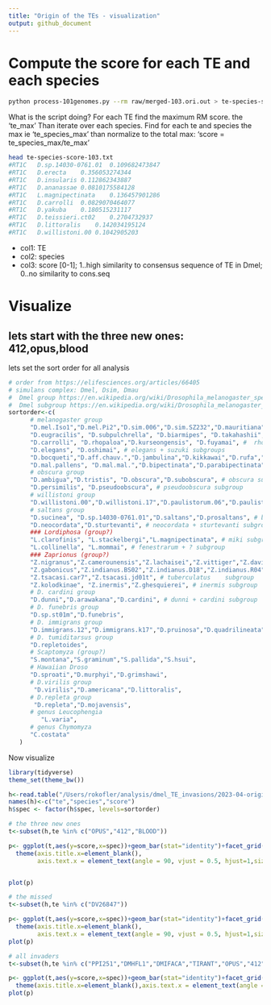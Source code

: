 ```yaml
---
title: "Origin of the TEs - visualization"
output: github_document
---
```

# Compute the score for each TE and each species



```bash
python process-101genomes.py --rm raw/merged-103.ori.out > te-species-score-103.txt
```

What is the script doing?
For each TE find the maximum RM score. the 'te_max'
Than iterate over each species. Find for each te and species the max ie 'te_species_max'
than normalize to the total max: 'score = te_species_max/te_max'

```bash
head te-species-score-103.txt
#RT1C	D.sp.14030-0761.01	0.109682473847
#RT1C	D.erecta	0.356053274344
#RT1C	D.insularis	0.112862343887
#RT1C	D.ananassae	0.0810175584128
#RT1C	L.magnipectinata	0.136457901286
#RT1C	D.carrolli	0.0829070464077
#RT1C	D.yakuba	0.180515231117
#RT1C	D.teissieri.ct02	0.2704732937
#RT1C	D.littoralis	0.142034195124
#RT1C	D.willistoni.00	0.1042905203
```

 * col1: TE
 * col2: species
 * col3: score [0-1]; 1..high similarity to consensus sequence of TE in Dmel; 0..no similarity to cons.seq
 
# Visualize

## lets start with the three new ones: 412,opus,blood
lets set the sort order for all analysis
```R
# order from https://elifesciences.org/articles/66405
# simulans complex: Dmel, Dsim, Dmau
#  Dmel group https://en.wikipedia.org/wiki/Drosophila_melanogaster_species_group
#  Dmel subgroup https://en.wikipedia.org/wiki/Drosophila_melanogaster_species_subgroup
sortorder<-c( 
      # melanogaster group
      "D.mel.Iso1","D.mel.Pi2","D.sim.006","D.sim.SZ232","D.mauritiana","D.sechellia", "D.yakuba", "D.teissieri.273.3","D.teissieri.ct02","D.erecta", # melanogaster subgroup
      "D.eugracilis", "D.subpulchrella", "D.biarmipes", "D.takahashii", "D.ficusphila", # several subroups
      "D.carrolli", "D.rhopaloa","D.kurseongensis", "D.fuyamai", #  rhopaloa subgroup
      "D.elegans", "D.oshimai", # elegans + suzuki subgroups
      "D.bocqueti","D.aff.chauv.","D.jambulina","D.kikkawai","D.rufa","D.triauraria", # montium subgroup
      "D.mal.pallens", "D.mal.mal.","D.bipectinata","D.parabipectinata","D.pseuan.pseuan.","D.pseuan.nigrens","D.ananassae","D.varians","D.ercepeae", # ananase subgroup
      # obscura group
      "D.ambigua","D.tristis", "D.obscura","D.subobscura", # obscura subgroup
      "D.persimilis", "D.pseudoobscura", # pseudoobscura subgroup
      # willistoni group 
      "D.willistoni.00","D.willistoni.17","D.paulistorum.06","D.paulistorum.12","D.tropicalis","D.insularis", "D.equinoxialis", # willistoni subgroup
      # saltans group
      "D.sucinea", "D.sp.14030-0761.01","D.saltans","D.prosaltans", # bocainensis + saltans subgroups
      "D.neocordata","D.sturtevanti", # neocordata + sturtevanti subgroup
      ### Lordiphosa (group?)
      "L.clarofinis", "L.stackelbergi","L.magnipectinata", # miki subgroup
      "L.collinella", "L.mommai", # fenestrarum + ? subgroup
      ### Zaprionus (group?)
      "Z.nigranus","Z.camerounensis","Z.lachaisei","Z.vittiger","Z.davidi","Z.taronus","Z.capensis", # vittiger subgroups
      "Z.gabonicus","Z.indianus.BS02","Z.indianus.D18","Z.indianus.R04","Z.indianus.V01","Z.africanus","Z.ornatus", # vittiger subgroup
      "Z.tsacasi.car7","Z.tsacasi.jd01t", # tuberculatus	subgroup
      "Z.kolodkinae", "Z.inermis","Z.ghesquierei", # inermis subgroup
      # D. cardini group
      "D.dunni","D.arawakana","D.cardini", # dunni + cardini subgroup
      # D. funebris group
      "D.sp.st01m","D.funebris",
      # D. immigrans group
      "D.immigrans.12","D.immigrans.k17","D.pruinosa","D.quadrilineata",
      # D. tumiditarsus group
      "D.repletoides",
      # Scaptomyza (group?)
      "S.montana","S.graminum","S.pallida","S.hsui",
      # Hawaiian Droso
      "D.sproati","D.murphyi","D.grimshawi",
      # D.virilis group
       "D.virilis","D.americana","D.littoralis",
      # D.repleta group
       "D.repleta","D.mojavensis",
      # genus Leucophengia
         "L.varia",
      # genus Chymomyza
      "C.costata"
   )
```

Now visualize
```R
library(tidyverse)
theme_set(theme_bw())

h<-read.table("/Users/rokofler/analysis/dmel_TE_invasions/2023-04-origin-101-genomes-ro-2/te-species-score-103.txt",header=F)
names(h)<-c("te","species","score")
h$spec <- factor(h$spec, levels=sortorder)

# the three new ones
t<-subset(h,te %in% c("OPUS","412","BLOOD"))

p<- ggplot(t,aes(y=score,x=spec))+geom_bar(stat="identity")+facet_grid(te~.)+ylab("similarity")+
  theme(axis.title.x=element_blank(),
        axis.text.x = element_text(angle = 90, vjust = 0.5, hjust=1,size=5))


plot(p)

# the missed
t<-subset(h,te %in% c("DV26847"))

p<- ggplot(t,aes(y=score,x=spec))+geom_bar(stat="identity")+facet_grid(te~.)+ylab("similarity")+
  theme(axis.title.x=element_blank(),
        axis.text.x = element_text(angle = 90, vjust = 0.5, hjust=1,size=5))
plot(p)

# all invaders
t<-subset(h,te %in% c("PPI251","DMHFL1","DMIFACA","TIRANT","OPUS","412","BLOOD"))

p<- ggplot(t,aes(y=score,x=spec))+geom_bar(stat="identity")+facet_grid(te~.)+ylab("similarity")+
  theme(axis.title.x=element_blank(),axis.text.x = element_text(angle = 90, vjust = 0.5, hjust=1,size=5))
plot(p)
```








